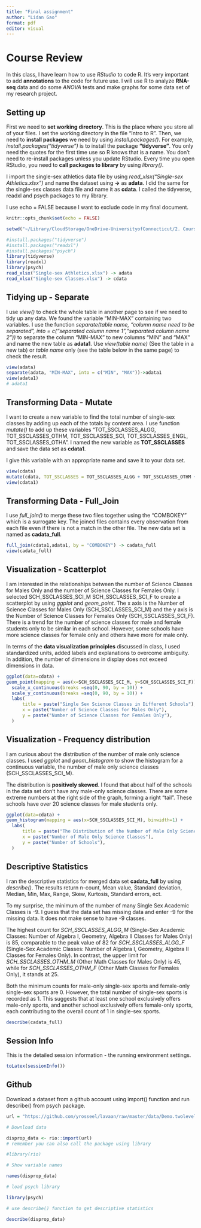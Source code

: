 ```yaml
---
title: "Final assignment"
author: "Lidan Gao"
format: pdf
editor: visual
---
```


# Course Review

In this class, I have learn how to use *RStudio* to code R. It's very important to add **annotations** to the code for future use. I will use R to analyze **RNA-seq** data and do some *ANOVA* tests and make graphs for some data set of my research project.

## Setting up

First we need to **set working directory**. This is the place where you store all of your files. I set the working directory in the file "Intro to R". Then, we need to **install packages** we need by using *install.packages()*. For example, *install.packages("tidyverse")* is to install the package **"tidyverse"**. You only need the quotes for the first time use so R knows that is a name. You don't need to re-install packages unless you update RStudio. Every time you open RStudio, you need to **call packages to library** by using *library()*.

I import the single-sex athletics data file by using *read_xlsx("Single-sex Athletics.xlsx")* and name the dataset using **-\>** as **adata**. I did the same for the single-sex classes data file and name it as **cdata**. I called the tidyverse, readxl and psych packages to my library.

I use echo = FALSE because I want to exclude code in my final document.

```r
knitr::opts_chunk$set(echo = FALSE)

setwd("~/Library/CloudStorage/OneDrive-UniversityofConnecticut/2. Courses work/4_Spring 2024_6 credits/EPSY 5195 Reproducible research in R_1 credit/Week 5/HW-answers-Week-5")

#install.packages("tidyverse") 
#install.packages("readxl") 
#install.packages("psych")
library(tidyverse)
library(readxl)
library(psych)
read_xlsx("Single-sex Athletics.xlsx") -> adata
read_xlsx("Single-sex Classes.xlsx") -> cdata
```

## Tidying up - Separate

I use *view()* to check the whole table in another page to see if we need to tidy up any data. We found the variable "MIN-MAX" containing two variables. I use the function *separate(table name, "column name need to be separated", into = c("separated column name 1","separated column name 2"))* to separate the column "MIN-MAX" to new columns "MIN" and "MAX" and name the new table as **adata1**. Use *view(table name)* (See the table in a new tab) or *table name* only (see the table below in the same page) to check the result.

```r
view(adata)
separate(adata, "MIN-MAX", into = c("MIN", "MAX"))->adata1
view(adata1)
# adata1
```

## Transforming Data - Mutate

I want to create a new variable to find the total number of single-sex classes by adding up each of the totals by content area. I use function *mutate()* to add up these variables "TOT_SSCLASSES_ALGG, TOT_SSCLASSES_OTHM, TOT_SSCLASSES_SCI, TOT_SSCLASSES_ENGL, TOT_SSCLASSES_OTHA". I named the new variable as **TOT_SSCLASSES** and save the data set as **cdata1**.

I give this variable with an appropriate name and save it to your data set.

```r
view(cdata)
mutate(cdata, TOT_SSCLASSES = TOT_SSCLASSES_ALGG + TOT_SSCLASSES_OTHM + TOT_SSCLASSES_SCI + TOT_SSCLASSES_ENGL + TOT_SSCLASSES_OTHA) -> cdata1
view(cdata1)
```

## Transforming Data - Full_Join

I use *full_join()* to merge these two files together using the "COMBOKEY" which is a surrogate key. The joined files contains every observation from each file even if there is not a match in the other file. The new data set is named as **cadata_full**.

```r
full_join(cdata1,adata1, by = "COMBOKEY") -> cadata_full
view(cadata_full)
```

## Visualization - Scatterplot

I am interested in the relationships between the number of Science Classes for Males Only and the number of Science Classes for Females Only. I selected SCH_SSCLASSES_SCI_M SCH_SSCLASSES_SCI_F to create a scatterplot by using *ggplot* and *geom_point*. The x axis is the Number of Science Classes for Males Only (SCH_SSCLASSES_SCI_M) and the y axis is the Number of Science Classes for Females Only (SCH_SSCLASSES_SCI_F). There is a trend for the number of science classes for male and female students only to be similar in each school. However, some schools have more science classes for female only and others have more for male only.

In terms of the **data visualization principles** discussed in class, I used standardized units, added labels and explanations to overcome ambiguity. In addition, the number of dimensions in display does not exceed dimensions in data.

```r
ggplot(data=cdata) +
geom_point(mapping = aes(x=SCH_SSCLASSES_SCI_M, y=SCH_SSCLASSES_SCI_F)) +
  scale_x_continuous(breaks =seq(0, 90, by = 10)) +
  scale_y_continuous(breaks =seq(0, 90, by = 10)) +
  labs(
      title = paste("Single Sex Science Classes in Different Schools"),
      x = paste("Number of Science Classes for Males Only"),
      y = paste("Number of Science Classes for Females Only"),
  ) 
```

## Visualization - Frequency distribution

I am curious about the distribution of the number of male only science classes. I used *ggplot* and *geom_histogram* to show the histogram for a continuous variable, the number of male only science classes (SCH_SSCLASSES_SCI_M).

The distribution is **positively skewed**. I found that about half of the schools in the data set don't have any male-only science classes. There are some extreme numbers at the right side of the graph, forming a right "tail". These schools have over 20 science classes for male students only.

```r
ggplot(data=cdata) +
geom_histogram(mapping = aes(x=SCH_SSCLASSES_SCI_M), binwidth=1) +
  labs(
      title = paste("The Distribution of the Number of Male Only Science Classes"),
      x = paste("Number of Male Only Science Classes"),
      y = paste("Number of Schools"),
  ) 
```

## Descriptive Statistics

I ran the descriptive statistics for merged data set **cadata_full** by using *describe()*. The results return n-count, Mean value, Standard deviation, Median, Min, Max, Range, Skew, Kurtosis, Standard errors, ect.

To my surprise, the minimum of the number of many Single Sex Academic Classes is -9. I guess that the data set has missing data and enter -9 for the missing data. It does not make sense to have -9 classes.

The highest count for *SCH_SSCLASSES_ALGG_M* (Single-Sex Academic Classes: Number of Algebra I, Geometry, Algebra II Classes for Males Only) is 85, comparable to the peak value of 82 for *SCH_SSCLASSES_ALGG_F* (Single-Sex Academic Classes: Number of Algebra I, Geometry, Algebra II Classes for Females Only). In contrast, the upper limit for *SCH_SSCLASSES_OTHM_M* (Other Math Classes for Males Only) is 45, while for *SCH_SSCLASSES_OTHM_F* (Other Math Classes for Females Only), it stands at 25.

Both the minimum counts for male-only single-sex sports and female-only single-sex sports are 0. However, the total number of single-sex sports is recorded as 1. This suggests that at least one school exclusively offers male-only sports, and another school exclusively offers female-only sports, each contributing to the overall count of 1 in single-sex sports.

```r
describe(cadata_full)
```

## Session Info

This is the detailed session information - the running environment settings.

```r
toLatex(sessionInfo())
```

## Github

Download a dataset from a github account using import() function and run describe() from psych package.

```r
url = "https://github.com/yrosseel/lavaan/raw/master/data/Demo.twolevel.RData"

# Download data

disprop_data <- rio::import(url)
# remember you can also call the package using library  

#library(rio)

# Show variable names

names(disprop_data)

# load psych library 

library(psych)

# use describe() function to get descriptive statistics 

describe(disprop_data)
```
